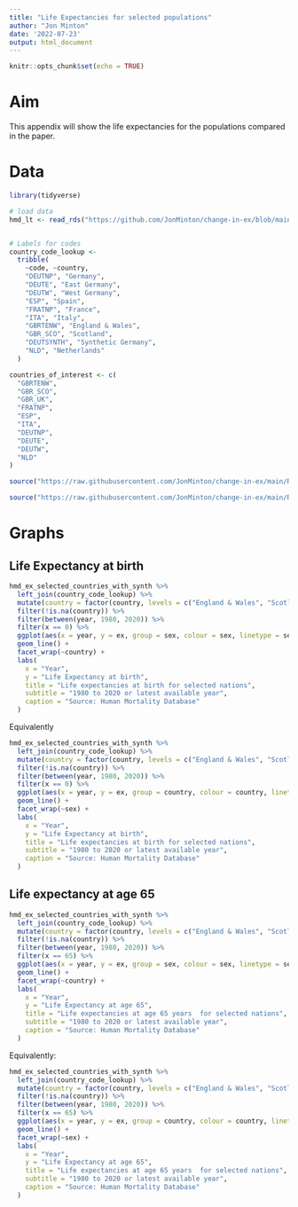 ```yaml
---
title: "Life Expectancies for selected populations"
author: "Jon Minton"
date: '2022-07-23'
output: html_document
---
```


```r
knitr::opts_chunk$set(echo = TRUE)
```

# Aim

This appendix will show the life expectancies for the populations compared in the paper. 


# Data 

```r
library(tidyverse)

# load data 
hmd_lt <- read_rds("https://github.com/JonMinton/change-in-ex/blob/main/data/lifetables.rds?raw=true")


# Labels for codes 
country_code_lookup <- 
  tribble(
    ~code, ~country,
    "DEUTNP", "Germany",
    "DEUTE", "East Germany",
    "DEUTW", "West Germany",
    "ESP", "Spain",
    "FRATNP", "France", 
    "ITA", "Italy",
    "GBRTENW", "England & Wales",
    "GBR_SCO", "Scotland",
    "DEUTSYNTH", "Synthetic Germany",
    "NLD", "Netherlands"
  )

countries_of_interest <- c(
  "GBRTENW",
  "GBR_SCO",
  "GBR_UK",
  "FRATNP",
  "ESP",
  "ITA",
  "DEUTNP",
  "DEUTE", 
  "DEUTW",
  "NLD"
)

source("https://raw.githubusercontent.com/JonMinton/change-in-ex/main/R/make_synthetic_germany_functions.R")

source("https://raw.githubusercontent.com/JonMinton/change-in-ex/main/R/make_pop_selection.R")

```

# Graphs 

## Life Expectancy at birth

```r
hmd_ex_selected_countries_with_synth %>% 
  left_join(country_code_lookup) %>% 
  mutate(country = factor(country, levels = c("England & Wales", "Scotland", "Synthetic Germany", "Spain", "France", "Italy", "Netherlands"))) %>% 
  filter(!is.na(country)) %>% 
  filter(between(year, 1980, 2020)) %>% 
  filter(x == 0) %>% 
  ggplot(aes(x = year, y = ex, group = sex, colour = sex, linetype = sex)) + 
  geom_line() +
  facet_wrap(~country) +
  labs(
    x = "Year",
    y = "Life Expectancy at birth",
    title = "Life expectancies at birth for selected nations",
    subtitle = "1980 to 2020 or latest available year",
    caption = "Source: Human Mortality Database"
  )
```

Equivalently


```r
hmd_ex_selected_countries_with_synth %>% 
  left_join(country_code_lookup) %>% 
  mutate(country = factor(country, levels = c("England & Wales", "Scotland", "Synthetic Germany", "Spain", "France", "Italy", "Netherlands"))) %>% 
  filter(!is.na(country)) %>% 
  filter(between(year, 1980, 2020)) %>% 
  filter(x == 0) %>% 
  ggplot(aes(x = year, y = ex, group = country, colour = country, linetype = country)) + 
  geom_line() +
  facet_wrap(~sex) +
  labs(
    x = "Year",
    y = "Life Expectancy at birth",
    title = "Life expectancies at birth for selected nations",
    subtitle = "1980 to 2020 or latest available year",
    caption = "Source: Human Mortality Database"
  )

```

## Life expectancy at age 65 


```r
hmd_ex_selected_countries_with_synth %>% 
  left_join(country_code_lookup) %>% 
  mutate(country = factor(country, levels = c("England & Wales", "Scotland", "Synthetic Germany", "Spain", "France", "Italy", "Netherlands"))) %>% 
  filter(!is.na(country)) %>% 
  filter(between(year, 1980, 2020)) %>% 
  filter(x == 65) %>% 
  ggplot(aes(x = year, y = ex, group = sex, colour = sex, linetype = sex)) + 
  geom_line() +
  facet_wrap(~country) +
  labs(
    x = "Year",
    y = "Life Expectancy at age 65",
    title = "Life expectancies at age 65 years  for selected nations",
    subtitle = "1980 to 2020 or latest available year",
    caption = "Source: Human Mortality Database"
  )
```

Equivalently: 

```r
hmd_ex_selected_countries_with_synth %>% 
  left_join(country_code_lookup) %>% 
  mutate(country = factor(country, levels = c("England & Wales", "Scotland", "Synthetic Germany", "Spain", "France", "Italy", "Netherlands"))) %>% 
  filter(!is.na(country)) %>% 
  filter(between(year, 1980, 2020)) %>% 
  filter(x == 65) %>% 
  ggplot(aes(x = year, y = ex, group = country, colour = country, linetype = country)) + 
  geom_line() +
  facet_wrap(~sex) +
  labs(
    x = "Year",
    y = "Life Expectancy at age 65",
    title = "Life expectancies at age 65 years  for selected nations",
    subtitle = "1980 to 2020 or latest available year",
    caption = "Source: Human Mortality Database"
  )
```


